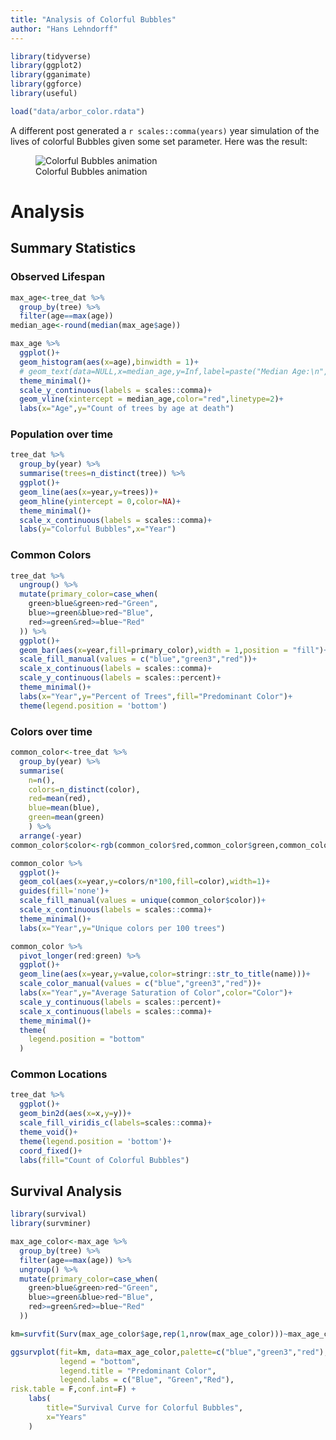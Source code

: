 ```yaml
---
title: "Analysis of Colorful Bubbles"
author: "Hans Lehndorff"
---
```


```r
library(tidyverse)
library(ggplot2)
library(gganimate)
library(ggforce)
library(useful)

load("data/arbor_color.rdata")

```

A different post generated a `r scales::comma(years)` year simulation of the lives of colorful Bubbles given some set parameter. Here was the result:

![Colorful Bubbles animation](data/colorful_Bubbles.gif){fig-align="center"}

# Analysis

## Summary Statistics

### Observed Lifespan

```r
max_age<-tree_dat %>% 
  group_by(tree) %>% 
  filter(age==max(age)) 
median_age<-round(median(max_age$age))

max_age %>% 
  ggplot()+
  geom_histogram(aes(x=age),binwidth = 1)+
  # geom_text(data=NULL,x=median_age,y=Inf,label=paste("Median Age:\n",median_age))+
  theme_minimal()+
  scale_y_continuous(labels = scales::comma)+
  geom_vline(xintercept = median_age,color="red",linetype=2)+
  labs(x="Age",y="Count of trees by age at death")

```

### Population over time

```r
tree_dat %>%
  group_by(year) %>%
  summarise(trees=n_distinct(tree)) %>%
  ggplot()+
  geom_line(aes(x=year,y=trees))+
  geom_hline(yintercept = 0,color=NA)+
  theme_minimal()+
  scale_x_continuous(labels = scales::comma)+
  labs(y="Colorful Bubbles",x="Year")
```

### Common Colors

```r
tree_dat %>% 
  ungroup() %>% 
  mutate(primary_color=case_when(
    green>blue&green>red~"Green",
    blue>=green&blue>red~"Blue",
    red>=green&red>=blue~"Red"
  )) %>% 
  ggplot()+
  geom_bar(aes(x=year,fill=primary_color),width = 1,position = "fill")+
  scale_fill_manual(values = c("blue","green3","red"))+
  scale_x_continuous(labels = scales::comma)+
  scale_y_continuous(labels = scales::percent)+
  theme_minimal()+
  labs(x="Year",y="Percent of Trees",fill="Predominant Color")+
  theme(legend.position = 'bottom')


```

### Colors over time

```r
common_color<-tree_dat %>% 
  group_by(year) %>% 
  summarise(
    n=n(),
    colors=n_distinct(color),
    red=mean(red),
    blue=mean(blue),
    green=mean(green)
    ) %>% 
  arrange(-year)
common_color$color<-rgb(common_color$red,common_color$green,common_color$blue)

common_color %>% 
  ggplot()+
  geom_col(aes(x=year,y=colors/n*100,fill=color),width=1)+
  guides(fill='none')+
  scale_fill_manual(values = unique(common_color$color))+
  scale_x_continuous(labels = scales::comma)+
  theme_minimal()+
  labs(x="Year",y="Unique colors per 100 trees")

common_color %>% 
  pivot_longer(red:green) %>% 
  ggplot()+
  geom_line(aes(x=year,y=value,color=stringr::str_to_title(name)))+
  scale_color_manual(values = c("blue","green3","red"))+
  labs(x="Year",y="Average Saturation of Color",color="Color")+
  scale_y_continuous(labels = scales::percent)+
  scale_x_continuous(labels = scales::comma)+
  theme_minimal()+
  theme(
    legend.position = "bottom"
  )

```

### Common Locations

```r
tree_dat %>% 
  ggplot()+
  geom_bin2d(aes(x=x,y=y))+
  scale_fill_viridis_c(labels=scales::comma)+
  theme_void()+
  theme(legend.position = 'bottom')+
  coord_fixed()+
  labs(fill="Count of Colorful Bubbles")

```

## Survival Analysis

```r
library(survival)
library(survminer)

max_age_color<-max_age %>% 
  group_by(tree) %>% 
  filter(age==max(age)) %>% 
  ungroup() %>% 
  mutate(primary_color=case_when(
    green>blue&green>red~"Green",
    blue>=green&blue>red~"Blue",
    red>=green&red>=blue~"Red"
  ))

km=survfit(Surv(max_age_color$age,rep(1,nrow(max_age_color)))~max_age_color$primary_color)

ggsurvplot(fit=km, data=max_age_color,palette=c("blue","green3","red"),
           legend = "bottom", 
           legend.title = "Predominant Color",
           legend.labs = c("Blue", "Green","Red"),
risk.table = F,conf.int=F) +
    labs(
        title="Survival Curve for Colorful Bubbles",
        x="Years"
    ) 



```
